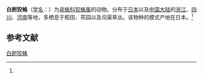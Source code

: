 {{Speciesbox
| name = 白跗狡蛛
| status = 
| status_system = 
| image = 
| genus = Dolomedes
| species = pallitarsis
| authority = (Doenitz et Strand, 1906)<ref name='id13961'>{{cite web| url =http://www.bioinfo.cn/db05/BjdwSpecies.php?action=view&id=13961| title =白跗狡蛛| work =《中国动物物种编目数据库》| publisher =中国科学院微生物研究所| author =中国科学院动物研究所| accessdate =2009-04-28| deadurl =yes| archiveurl =https://web.archive.org/web/20160305005112/http://www.bioinfo.cn/db05/BjdwSpecies.php?action=view&id=13961| archivedate =2016-03-05}}</ref>
}}

'''白跗狡蛛'''（[[学名|学名]]：{{lang|la|''Dolomedes pallitarsis''}}）为[[盗蛛科|盗蛛科]][[狡蛛属|狡蛛属]]的动物。分布于[[日本|日本]]以及[[中国大陆|中国大陆]]的[[浙江|浙江]]、[[四川|四川]]、[[河南|河南]]等地，多栖息于稻田、茶园以及沟渠草丛。该物种的模式产地在日本。<ref name='id13961'/>

== 参考文献 ==
{{reflist}}

{{Wikispecies|Dolomedes pallitarsis}}
{{Taxonbar|from=Q49604024}}

[[Category:狡蛛属|白跗狡蛛]]


{{蜘蛛小作品}}